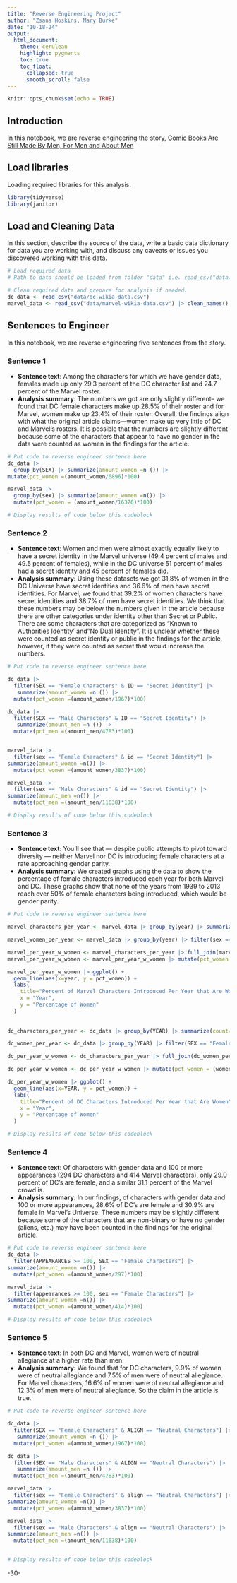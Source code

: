 ```yaml
---
title: "Reverse Engineering Project"
author: "Zsana Hoskins, Mary Burke"
date: "10-18-24"
output:
  html_document:
    theme: cerulean
    highlight: pygments
    toc: true
    toc_float:
      collapsed: true
      smooth_scroll: false
---
```


```r
knitr::opts_chunk$set(echo = TRUE)
```

## Introduction

In this notebook, we are reverse engineering the story, [Comic Books Are Still Made By Men, For Men and About Men](https://fivethirtyeight.com/features/women-in-comic-books/)

## Load libraries

Loading required libraries for this analysis.

```r
library(tidyverse)
library(janitor)
```

## Load and Cleaning Data

In this section, describe the source of the data, write a basic data dictionary for data you are working with, and discuss any caveats or issues you discovered working with this data.

```r
# Load required data
# Path to data should be loaded from folder "data" i.e. read_csv("data/name_of_data.csv")

# Clean required data and prepare for analysis if needed. 
dc_data <- read_csv("data/dc-wikia-data.csv")
marvel_data <- read_csv("data/marvel-wikia-data.csv") |> clean_names()

```

## Sentences to Engineer

In this notebook, we are reverse engineering five sentences from the story.

### Sentence 1

-   **Sentence text**: Among the characters for which we have gender data, females made up only 29.3 percent of the DC character list and 24.7 percent of the Marvel roster. 
-   **Analysis summary**: The numbers we got are only slightly different– we found that DC female characters make up 28.5% of their roster and for Marvel, women make up 23.4% of their roster. Overall, the findings align with what the original article claims—women make up very little of DC and Marvel's rosters. It is possible that the numbers are slightly different because some of the characters that appear to have no gender in the data were counted as women in the findings for the article.

```r
# Put code to reverse engineer sentence here
dc_data |>
  group_by(SEX) |> summarize(amount_women =n ()) |>
mutate(pct_women =(amount_women/6896)*100)

marvel_data |>
  group_by(sex) |> summarize(amount_women =n()) |>
  mutate(pct_women = (amount_women/16376)*100)

# Display results of code below this codeblock

```

### Sentence 2

-   **Sentence text**: Women and men were almost exactly equally likely to have a secret identity in the Marvel universe (49.4 percent of males and 49.5 percent of females), while in the DC universe 51 percent of males had a secret identity and 45 percent of females did. 
-   **Analysis summary**: Using these datasets we got 31,8% of women in the DC Universe have secret identities and 36.6% of men have secret identities. For Marvel, we found that 39.2% of women characters have secret identities and 38.7% of men have secret identities. We think that these numbers may be below the numbers given in the article because there are other categories under identity other than Secret or Public. There are some characters that are categorized as "Known to Authorities Identity' and "No Dual Identity". It is unclear whether these were counted as secret identity or public in the findings for the article, however, if they were counted as secret that would increase the numbers.

```r
# Put code to reverse engineer sentence here

dc_data |>
  filter(SEX == "Female Characters" & ID == "Secret Identity") |>
   summarize(amount_women =n ()) |>
  mutate(pct_women =(amount_women/1967)*100)

dc_data |>
  filter(SEX == "Male Characters" & ID == "Secret Identity") |>
   summarize(amount_men =n ()) |>
  mutate(pct_men =(amount_men/4783)*100)


marvel_data |>
  filter(sex == "Female Characters" & id == "Secret Identity") |>
summarize(amount_women =n()) |>
  mutate(pct_women =(amount_women/3837)*100)

marvel_data |>
  filter(sex == "Male Characters" & id == "Secret Identity") |>
summarize(amount_men =n()) |>
  mutate(pct_men =(amount_men/11638)*100)

# Display results of code below this codeblock

```

### Sentence 3

-   **Sentence text**: You’ll see that — despite public attempts to pivot toward diversity — neither Marvel nor DC is introducing female characters at a rate approaching gender parity. 
-   **Analysis summary**: We created graphs using the data to show the percentage of female characters introduced each year for both Marvel and DC. These graphs show that none of the years from 1939 to 2013 reach over 50% of female characters being introduced, which would be gender parity.

```r
# Put code to reverse engineer sentence here

marvel_characters_per_year <- marvel_data |> group_by(year) |> summarize(count=n())

marvel_women_per_year <- marvel_data |> group_by(year) |> filter(sex == "Female Characters")  |> summarize(women=n())

marvel_per_year_w_women <- marvel_characters_per_year |> full_join(marvel_women_per_year)
marvel_per_year_w_women <- marvel_per_year_w_women |> mutate(pct_women = (women/count) * 100)

marvel_per_year_w_women |> ggplot() +
  geom_line(aes(x=year, y = pct_women)) +
  labs(
    title="Percent of Marvel Characters Introduced Per Year that Are Women",
    x = "Year",
    y = "Percentage of Women"
  )
 
 
dc_characters_per_year <- dc_data |> group_by(YEAR) |> summarize(count=n())

dc_women_per_year <- dc_data |> group_by(YEAR) |> filter(SEX == "Female Characters")  |> summarize(women=n())

dc_per_year_w_women <- dc_characters_per_year |> full_join(dc_women_per_year)

dc_per_year_w_women <- dc_per_year_w_women |> mutate(pct_women = (women/count) * 100)

dc_per_year_w_women |> ggplot() +
  geom_line(aes(x=YEAR, y = pct_women)) +
  labs(
    title="Percent of DC Characters Introduced Per Year that Are Women",
    x = "Year",
    y = "Percentage of Women"
  )

# Display results of code below this codeblock

```

### Sentence 4

-   **Sentence text**: Of characters with gender data and 100 or more appearances (294 DC characters and 414 Marvel characters), only 29.0 percent of DC’s are female, and a similar 31.1 percent of the Marvel crowd is. 
-   **Analysis summary**: In our findings, of characters with gender data and 100 or more appearances, 28.6% of DC's are female and 30.9% are female in Marvel's Universe. These numbers may be slightly different because some of the characters that are non-binary or have no gender (aliens, etc.) may have been counted in the findings for the original article.

```r
# Put code to reverse engineer sentence here
dc_data |> 
  filter(APPEARANCES >= 100, SEX == "Female Characters") |>
summarize(amount_women =n()) |>
  mutate(pct_women =(amount_women/297)*100)

marvel_data |>
  filter(appearances >= 100, sex == "Female Characters") |>
summarize(amount_women =n()) |>
  mutate(pct_women =(amount_women/414)*100)

# Display results of code below this codeblock

```

### Sentence 5

-   **Sentence text**: In both DC and Marvel, women were of neutral allegiance at a higher rate than men. 
-   **Analysis summary**: We found that for DC characters, 9.9% of women were of neutral allegiance and 7.5% of men were of neutral allegiance. For Marvel characters, 16.6% of women were of neutral allegiance and 12.3% of men were of neutral allegiance. So the claim in the article is true.

```r
# Put code to reverse engineer sentence here

dc_data |>
  filter(SEX == "Female Characters" & ALIGN == "Neutral Characters") |>
   summarize(amount_women =n ()) |>
  mutate(pct_women =(amount_women/1967)*100)

dc_data |>
  filter(SEX == "Male Characters" & ALIGN == "Neutral Characters") |>
   summarize(amount_men =n ()) |>
  mutate(pct_men =(amount_men/4783)*100)

marvel_data |>
  filter(sex == "Female Characters" & align == "Neutral Characters") |>
summarize(amount_women =n()) |>
  mutate(pct_women =(amount_women/3837)*100)

marvel_data |>
  filter(sex == "Male Characters" & align == "Neutral Characters") |>
summarize(amount_men =n()) |>
  mutate(pct_men =(amount_men/11638)*100)


# Display results of code below this codeblock

```

-30-
